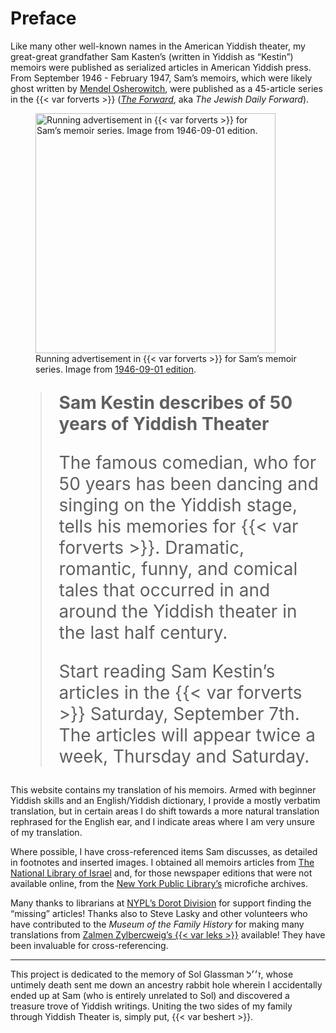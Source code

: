 # Preface {.unnumbered}



Like many other well-known names in the American Yiddish theater, my great-great grandfather Sam Kasten's (written in Yiddish as "Kestin") memoirs were published as serialized articles in American Yiddish press. From September 1946 - February 1947, Sam's memoirs, which were likely ghost written by [Mendel Osherowitch](https://en.wikipedia.org/wiki/Mendel_Osherowitch), were published as a 45-article series in the {{< var forverts >}} ([*The Forward*](https://forward.com), aka *The Jewish Daily Forward*).

:::: {layout-ncol="2"}

![Running advertisement in {{< var forverts >}} for Sam's memoir series. Image from [1946-09-01 edition](https://www.nli.org.il/en/newspapers/frw/1946/09/01/01/).](img/newspaper_clippings/1946-09-01_forverts.png){width="4in"}

::: {style="font-size: 200%;"}

> **Sam Kestin describes of 50 years of Yiddish Theater**
>
> The famous comedian, who for 50 years has been dancing and singing on the Yiddish stage, tells his memories for {{< var forverts >}}.
> Dramatic, romantic, funny, and comical tales that occurred in and around the Yiddish theater in the last half century.
>
> Start reading Sam Kestin's articles in the {{< var forverts >}} Saturday, September 7th.
> The articles will appear twice a week, Thursday and Saturday.

:::

::::


This website contains my translation of his memoirs.
Armed with beginner Yiddish skills and an English/Yiddish dictionary, I provide a mostly verbatim translation, but in certain areas I do shift towards a more natural translation rephrased for the English ear, and I indicate areas where I am very unsure of my translation.


Where possible, I have cross-referenced items Sam discusses, as detailed in footnotes and inserted images. I obtained all memoirs articles from [The National Library of Israel](https://www.nli.org.il/en/newspapers/frw) and, for those newspaper editions that were not available online, from the [New York Public Library's](https://www.nypl.org/) microfiche archives.

Many thanks to librarians at [NYPL's Dorot Division](https://www.nypl.org/locations/schwarzman/jewish-division) for support finding the "missing" articles!
Thanks also to Steve Lasky and other volunteers who have contributed to the *Museum of the Family History* for making many translations from [Zalmen Zylbercweig's {{< var leks >}}](https://www.museumoffamilyhistory.com/yt/lex-biography.htm) available! They have been invaluable for cross-referencing.



------------------------------------------------------------------------
This project is dedicated to the memory of Sol Glassman ז׳׳ל, whose untimely death sent me down an ancestry rabbit hole wherein I accidentally ended up at Sam (who is entirely unrelated to Sol) and discovered a treasure trove of Yiddish writings.
Uniting the two sides of my family through Yiddish Theater is, simply put, {{< var beshert >}}.
